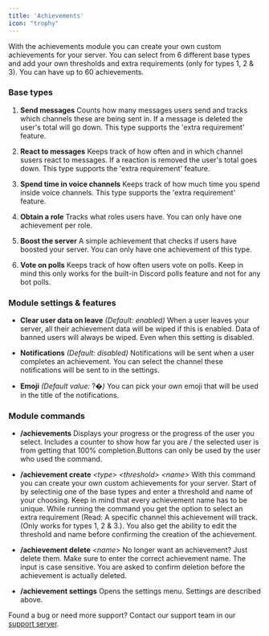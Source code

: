 ```yaml
---
title: 'Achievements'
icon: "trophy"
---
```


With the achievements module you can create your own custom achievements for your server. You can select from 6 different base types and add your own thresholds and extra requirements (only for types 1, 2 & 3). You can have up to 60 achievements.

### Base types

1. **Send messages**
  Counts how many messages users send and tracks which channels these are being sent in. If a message is deleted the user's total will go down. This type supports the 'extra requirement' feature.&#x20;

2. **React to messages**
  Keeps track of how often and in which channel susers react to messages. If a reaction is removed the user's total goes down. This type supports the 'extra requirement' feature.&#x20;

3. **Spend time in voice channels**
  Keeps track of how much time you spend inside voice channels. This type supports the 'extra requirement' feature.&#x20;

4. **Obtain a role**
  Tracks what roles users have. You can only have one achievement per role.

5. **Boost the server**
  A simple achievement that checks if users have boosted your server. You can only have one achievement of this type.

6. **Vote on polls**
  Keeps track of how often users vote on polls. Keep in mind this only works for the built-in Discord polls feature and not for any bot polls.

### Module settings & features

* **Clear user data on leave** *(Default: enabled)*
  When a user leaves your server, all their achievement data will be wiped if this is enabled. Data of banned users will always be wiped. Even when this setting is disabled.

* **Notifications** *(Default: disabled)*
  Notifications will be sent when a user completes an achievement. You can select the channel these notifications will  be sent to in the settings.

* **Emoji** *(Default value:* ?&#xFFFD;*)*
  You can pick your own emoji that will be used in the title of the notifications.

### Module commands

* **/achievements**
  Displays your progress or the progress of the user you select. Includes a counter to show how far  you are / the selected user is from getting that 100% completion.Buttons can only be used by the user who used the command.

* **/achievement create** *\<type> \<threshold> \<name>*
  With this command you can create your own custom achievements for your server. Start of by selectinig one of the base types and enter a threshold and name of your choosing. Keep in mind that every achievement name has to be unique. While running the command you get the option to select an extra requirement (Read: A specific channel this achievement will track. (Only works for types 1, 2 & 3.). You also get the ability to edit the threshold and name before confirming the creation of the achievement.

* **/achievement delete** *\<name>*
  No longer want an achievement? Just delete them. Make sure to enter the correct achievement name. The input is case sensitive. You are asked to confirm deletion before the achievement is actually deleted.

* **/achievement settings**
  Opens the settings menu. Settings are described above.

Found a bug or need more support? Contact our support team in our [support server](https://support.yoshibot.com/).